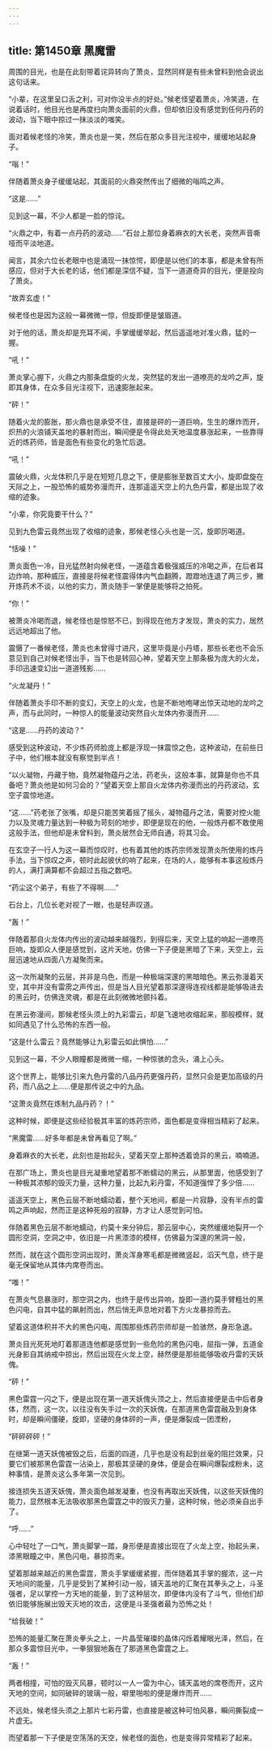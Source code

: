```yaml
---
---
---
```

title: 第1450章 黑魔雷
---



周围的目光，也是在此刻带着诧异转向了萧炎，显然同样是有些未曾料到他会说出这句话来。

“小辈，在这里呈口舌之利，可对你没半点的好处。”候老怪望着萧炎，冷笑道，在说着话时，他目光也是再度扫向萧炎面前的火鼎，但却依旧没有感觉到任何丹药的波动，当下眼中掠过一抹淡淡的嗤笑。

面对着候老怪的冷笑，萧炎也是一笑，然后在那众多目光注视中，缓缓地站起身子。

“嗡！”

伴随着萧炎身子缓缓站起，其面前的火鼎突然传出了细微的嗡鸣之声。

“这是……”

见到这一幕，不少人都是一脸的惊诧。

“火鼎之中，有着一点丹药的波动……”石台上那位身着麻衣的大长老，突然声音嘶哑而平淡地道。

闻言，其余六位长老眼中也是涌现一抹惊愕，即便是以他们的本事，都是未曾有所感应，但对于大长老的话，他们都是深信不疑，当下一道道奇异的目光，便是投向了萧炎。

“故弄玄虚！”

候老怪也是因为这般一幕微微一惊，但旋即便是皱眉道。

对于他的话，萧炎却是充耳不闻，手掌缓缓举起，然后遥遥地对准火鼎，猛的一握。

“吼！”

萧炎掌心握下，火鼎之内那条盘旋的火龙，突然猛的发出一道嘹亮的龙吟之声，旋即其身体，在众多目光注视下，迅速膨胀起来。

“砰！”

随着火龙的膨胀，那火鼎也是承受不住，直接是砰的一道巨响，生生的爆炸而开，炽热的火浪铺天盖地的暴射而出，瞬间便是令得此处天地温度暴涨起来，一些靠得近的炼药师，皆是面色有些变化的急忙后退。

“吼！”

震破火鼎，火龙体积几乎是在短短几息之下，便是膨胀至数百丈大小，旋即盘旋在天际之上，一股恐怖的威势弥漫而开，连那遥遥天空上的九色丹雷，都是出现了收缩的迹象。

“小辈，你究竟要干什么？”

见到九色雷云竟然出现了收缩的迹象，那候老怪心头也是一沉，旋即厉喝道。

“恬噪！”

萧炎面色一冷，目光猛然射向候老怪，一道蕴含着极强威压的冷喝之声，在后者耳边炸响，那种威压，直接是将候老怪震得体内气血翻腾，蹬蹬地连退了两三步，撇开炼药术不谈，以他的实力，萧炎随手一掌便是能够将之拍死。

“你！”

被萧炎冷喝而退，候老怪也是惊怒不已，到得现在他方才发现，萧炎的实力，居然远远地超出了他。

震慑了一番候老怪，萧炎也未曾得寸进尺，这里毕竟是小丹塔，那些长老也不会乐意见到自己对候老怪出手，当下也是转回心神，望着天空上那条极为庞大的火龙，手印迅速变幻出一道道残影……

“火龙凝丹！”

伴随着萧炎手印不断的变幻，天空上的火龙，也是不断地咆哮出惊天动地的龙吟之声，而与此同时，一种惊人的能量波动突然自火龙体内弥漫而开……

“这是……丹药的波动？”

感受到这种波动，不少炼药师脸庞上都是浮现一抹震惊之色，这种波动，在前些日子中，他们根本就没有察觉到半点！

“以火凝物，丹藏于物，竟然凝物蕴丹之法，药老头，这般本事，就算是你也不具备吧？萧炎他是如何习会的？”望着天空上那自火龙体内弥漫而出的丹药波动，玄空子震惊地道。

“这……”药老张了张嘴，却是只能苦笑着摇了摇头，凝物蕴丹之法，需要对控火能力以及灵魂力量达到一种极为苛刻的地步，即便是现在的他，一般炼丹都不敢使用这般手法，但他却是未曾料到，萧炎居然会无师自通，将其习会。

在玄空子一行人为这一幕而惊叹时，也有着其他的炼药宗师发现萧炎所使用的炼丹手法，当下惊叹之声，顿时此起彼伏的响了起来，在场的人，能够有本事这般炼丹的人，满打满算都不会超过五指之数吧。

“药尘这个弟子，有些了不得啊……”

石台上，几位长老对视了一眼，也是轻声叹道。

“轰！”

伴随着那自火龙体内传出的波动越来越强烈，到得后来，天空上猛的响起一道嘹亮巨响，旋即众人便是感觉到，这片天地，仿佛一下子便是黑暗了下来，天空上，云层迅速地从四面八方凝聚而来。

这一次所凝聚的云层，并非是乌色，而是一种极端深邃的黑暗暗色。黑云弥漫着天空，其中并没有雷雳之声传出，但是当人目光望着那深邃得连视线都是能够吸进去的黑云时，仿佛连灵魂，都是在此刻微微地颤抖着。

在黑云弥漫间，那候老怪头须上的九彩雷云，却是飞速地收缩起来，那般模样，就如同遇见了什么恐怖的东西一般。

“这是什么雷云？竟然能够让九彩雷云如此惧怕……”

见到这一幕，不少人眼瞳都是微微一缩，一种惊骇的念头，涌上心头。

这个世界上，能够比引来九色丹雷的八品丹药更强丹药，显然只会是更加高级的丹药，而八品之上……便是那传说之中的九品。

“这萧炎竟然在炼制九品丹药？！”

这种时候，即便是这些经验极其丰富的炼药宗师，面色都是变得相当精彩了起来。

“黑魔雷……好多年都是未曾再看见了啊。”

身着麻衣的大长老，此刻也是抬起头，望着天空上那种透着诡异的黑云，喃喃道。

在那广场上，萧炎也是目光凝重地望着那不断蠕动的黑云，从那里面，他感受到了一种极其浓郁的毁灭力量，这种力量，比起九彩丹雷，不知道强悍了多少倍……

遥遥天空上，黑色云层不断地蠕动着，整个天地间，都是一片寂静，没有半点的雷鸣之声响起，然而正是这种死般的寂静，方才让人感觉到可怕。

伴随着黑色云层不断地蠕动，约莫十来分钟后，那云层中心，突然缓缓地裂开一个圆形空洞，空洞之中，依旧是一片黑漆漆的模样，仿佛最为深邃的黑洞一般，

然而，就在这个圆形空洞出现时，萧炎浑身寒毛都是微微竖起，滔天气息，终于是毫无保留地从其体内席卷而出。

“嗤！”

在萧炎气息暴涨时，那空洞之内，也终于是传出异响，旋即一道约莫手臂粗壮的黑色闪电，自其中猛的飙射而出，然后悄无声息地对着下方火龙暴掠而去。

望着这道体积并不大的黑色闪电，周围那些炼药宗师却是一脸骇然，身形急退。

萧炎目光死死地盯着那道连他都是感觉到一些危险的黑色闪电，屈指一弹，五道金光身影自其纳戒中掠出，然后出现在火龙上空，赫然便是那些能够吸收丹雷的天妖傀。

“砰！”

黑色雷霆一闪之下，便是出现在第一道天妖傀头顶之上，然后直接便是击中后者身体，然而，这一次，以往没有失手过一次的天妖傀，在那道黑色雷霆融及到身体时，却是瞬间僵硬，旋即，坚硬的身体砰的一声，便是爆裂成一团湮粉，

“砰砰砰砰！”

在继第一道天妖傀被毁之后，后面的四道，几乎也是没有起到丝毫的阻拦效果，只要它们被那黑色雷霆一沾染上，那极其坚硬的身体，便是会在瞬间爆裂成粉未，这种事情，是萧炎这么多年第一次见到。

接连损失五道天妖傀，萧炎面色越发凝重，也没有再取出天妖傀，以这些天妖傀的能力，显然根本无法吸收那黑色雷霆之中的毁灭力量，这种时候，他必须亲自出手了。

“呼……”

心中轻吐了一口气，萧炎脚掌一踏，身形便是直接出现在了火龙上空，抬起头来，漆黑眼瞳之中，黑色闪电，暴掠而来。

望着那越来越近的黑色雷霆，萧炎手掌缓缓紧握，而伴随着其手掌的握浓，这一片天地间的能量，几乎是受到了某种引动一般，铺天盖地的汇聚在其拳头之上，斗圣强者，足以掌控一方天地的能量，到了这种层次，即便体内没有了斗气，但他们却依旧能够施展出毁天灭地的攻击，这便是斗圣强者最为恐怖之处！

“给我破！”

恐怖的能量汇聚在萧炎拳头之上，一片晶莹璀璨的晶体闪烁着耀眼光泽，然后，在那众多震惊目光中，一拳狠狠地轰在了那道黑色雷霆之上。

“轰！”

两者相撞，可怕的毁灭风暴，顿时以一人一雷为中心，铺天盖地的席卷而开，这片天地的空间，如同破碎的玻璃一般，噼里啪啦的便是爆炸而开……

不远处，候老怪头须之上那片七彩丹雷，也直接是被这种可怕风暴，瞬间撕裂成一片虚无。

而望着那一下子便是空荡荡的天空，候老怪的面色，也是变得异常精彩了起来。